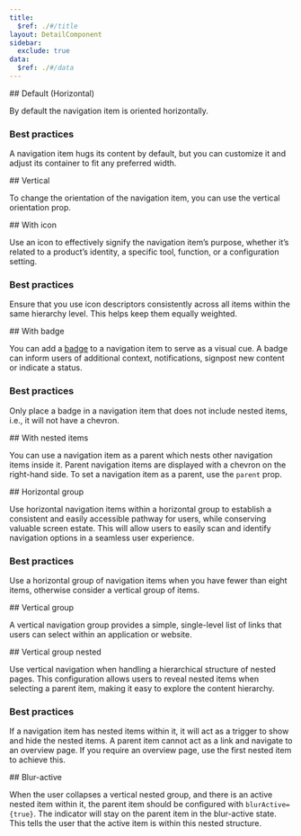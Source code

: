 ```yaml
---
title:
  $ref: ./#/title
layout: DetailComponent
sidebar:
  exclude: true
data:
  $ref: ./#/data
---
```


<LivePreviewControls>

  <LivePreview componentName="navigation-item" exampleName="Default">
## Default (Horizontal)

By default the navigation item is oriented horizontally.

### Best practices

A navigation item hugs its content by default, but you can customize it and adjust its container to fit any preferred width.

</LivePreview>

  <LivePreview componentName="navigation-item" exampleName="Vertical">
## Vertical

To change the orientation of the navigation item, you can use the vertical orientation prop.

</LivePreview>

  <LivePreview componentName="navigation-item" exampleName="WithIcon">
## With icon

Use an icon to effectively signify the navigation item’s purpose, whether it’s related to a product’s identity, a specific tool, function, or a configuration setting.

### Best practices

Ensure that you use icon descriptors consistently across all items within the same hierarchy level. This helps keep them equally weighted.

</LivePreview>

  <LivePreview componentName="navigation-item" exampleName="WithBadge">
## With badge

You can add a [badge](../badge) to a navigation item to serve as a visual cue. A badge can inform users of additional context, notifications, signpost new content or indicate a status.

### Best practices

Only place a badge in a navigation item that does not include nested items, i.e., it will not have a chevron.

</LivePreview>

  <LivePreview componentName="navigation-item" exampleName="WithNestedItems">
## With nested items

You can use a navigation item as a parent which nests other navigation items inside it. Parent navigation items are displayed with a chevron on the right-hand side. To set a navigation item as a parent, use the `parent` prop.

</LivePreview>

  <LivePreview componentName="navigation-item" exampleName="HorizontalGroup">
## Horizontal group

Use horizontal navigation items within a horizontal group to establish a consistent and easily accessible pathway for users, while conserving valuable screen estate. This will allow users to easily scan and identify navigation options in a seamless user experience.

### Best practices

Use a horizontal group of navigation items when you have fewer than eight items, otherwise consider a vertical group of items.

</LivePreview>

  <LivePreview componentName="navigation-item" exampleName="VerticalGroup">
## Vertical group

A vertical navigation group provides a simple, single-level list of links that users can select within an application or website.

</LivePreview>

  <LivePreview componentName="navigation-item" exampleName="VerticalNestedGroup">
## Vertical group nested

Use vertical navigation when handling a hierarchical structure of nested pages. This configuration allows users to reveal nested items when selecting a parent item, making it easy to explore the content hierarchy.

### Best practices

If a navigation item has nested items within it, it will act as a trigger to show and hide the nested items. A parent item cannot act as a link and navigate to an overview page. If you require an overview page, use the first nested item to achieve this.

</LivePreview>

  <LivePreview componentName="navigation-item" exampleName="BlurActive">
## Blur-active

When the user collapses a vertical nested group, and there is an active nested item within it, the parent item should be configured with `blurActive={true}`. The indicator will stay on the parent item in the blur-active state. This tells the user that the active item is within this nested structure.

</LivePreview>

</LivePreviewControls>
